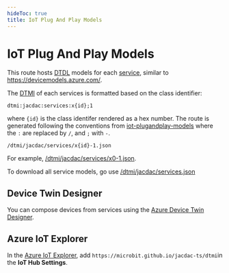 ```yaml
---
hideToc: true
title: IoT Plug And Play Models
---
```


# IoT Plug And Play Models

This route hosts [DTDL](https://github.com/Azure/opendigitaltwins-dtdl/blob/master/DTDL/v2/dtdlv2.md) models 
for each [service](/services), similar to https://devicemodels.azure.com/.

The [DTMI](https://github.com/Azure/digital-twin-model-identifier) of each services is formatted based on the class identifier:

    dtmi:jacdac:services:x{id};1

where ``{id}`` is the class identifer rendered as a hex number. 
The route is generated following the conventions from [iot-plugandplay-models](https://github.com/Azure/iot-plugandplay-models#consuming)
where the ``:`` are replaced by ``/``, and ``;`` with ``-``.

    /dtmi/jacdac/services/x{id}-1.json


For example, [/dtmi/jacdac/services/x0-1.json](/dtmi/jacdac/services/x0-1.json).

To download all service models, go use [/dtmi/jacdac/services.json](/dtmi/jacdac/services.json)

## Device Twin Designer

You can compose devices from services using the [Azure Device Twin Designer](/tools/azure-device-twin-designer).

## Azure IoT Explorer

In the [Azure IoT Explorer](https://docs.microsoft.com/en-us/azure/iot-pnp/howto-use-iot-explorer), 
add ``https://microbit.github.io/jacdac-ts/dtmi``in the **IoT Hub Settings**.